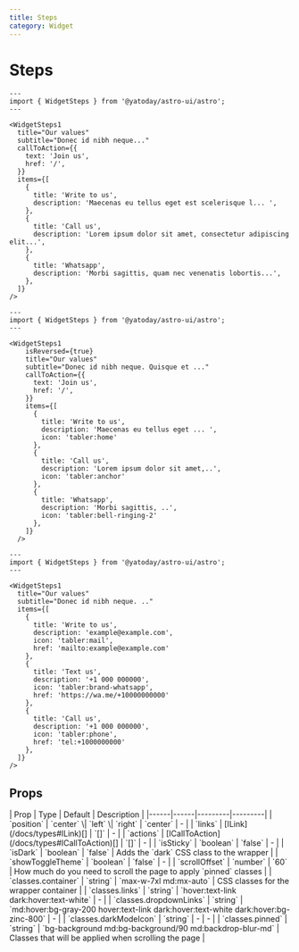 ```yaml
---
title: Steps
category: Widget
---
```




# Steps

<Demo title="Default" class="bg-background">
  <WidgetSteps1
    title="Our values"
    subtitle="Donec id nibh neque. Quisque et fermentum tortor. Fusce vitae dolor a mauris dignissim commodo. Ut eleifend luctus condimentum."
    callToAction={{
      text: 'Join us',
      href: '/',
    }}
    items={[
      {
        title: 'Write to us',
        description: 'Maecenas eu tellus eget est scelerisque lacinia et a diam. Aliquam velit lorem, vehicula id fermentum et, rhoncus et purus. ',
      },
      {
        title: 'Call us',
        description: 'Lorem ipsum dolor sit amet, consectetur adipiscing elit. Morbi sagittis, quam nec venenatis lobortis, mi risus tempus nulla.',
      },
      {
        title: 'Whatsapp',
        description: 'Morbi sagittis, quam nec venenatis lobortis, mi risus tempus nulla, sed porttitor est nibh at nulla.',
      },
    ]}
  />
</Demo>

```astro
---
import { WidgetSteps } from '@yatoday/astro-ui/astro';
---

<WidgetSteps1
  title="Our values"
  subtitle="Donec id nibh neque..."
  callToAction={{
    text: 'Join us',
    href: '/',
  }}
  items={[
    {
      title: 'Write to us',
      description: 'Maecenas eu tellus eget est scelerisque l... ',
    },
    {
      title: 'Call us',
      description: 'Lorem ipsum dolor sit amet, consectetur adipiscing elit...',
    },
    {
      title: 'Whatsapp',
      description: 'Morbi sagittis, quam nec venenatis lobortis...',
    },
  ]}
/>
```

<Demo title="Reversed & Icons" class="bg-background">
  <WidgetSteps1
    isReversed={true}
    title="Our values"
    subtitle="Donec id nibh neque. Quisque et fermentum tortor. Fusce vitae dolor a mauris dignissim commodo. Ut eleifend luctus condimentum."
    callToAction={{
      text: 'Join us',
      href: '/',
    }}
    items={[
      {
        title: 'Write to us',
        description: 'Maecenas eu tellus eget est scelerisque lacinia et a diam. Aliquam velit lorem, vehicula id fermentum et, rhoncus et purus. ',
        icon: 'tabler:home'
      },
      {
        title: 'Call us',
        description: 'Lorem ipsum dolor sit amet, consectetur adipiscing elit. Morbi sagittis, quam nec venenatis lobortis, mi risus tempus nulla.',
        icon: 'tabler:anchor'
      },
      {
        title: 'Whatsapp',
        description: 'Morbi sagittis, quam nec venenatis lobortis, mi risus tempus nulla, sed porttitor est nibh at nulla.',
        icon: 'tabler:bell-ringing-2'
      },
    ]}
  />
</Demo>

```astro
---
import { WidgetSteps } from '@yatoday/astro-ui/astro';
---

<WidgetSteps1
    isReversed={true}
    title="Our values"
    subtitle="Donec id nibh neque. Quisque et ..."
    callToAction={{
      text: 'Join us',
      href: '/',
    }}
    items={[
      {
        title: 'Write to us',
        description: 'Maecenas eu tellus eget ... ',
        icon: 'tabler:home'
      },
      {
        title: 'Call us',
        description: 'Lorem ipsum dolor sit amet,..',
        icon: 'tabler:anchor'
      },
      {
        title: 'Whatsapp',
        description: 'Morbi sagittis, ..',
        icon: 'tabler:bell-ringing-2'
      },
    ]}
  />
```


<Demo title="Links" class="bg-background">
  <WidgetSteps1
    title="Our values"
    subtitle="Donec id nibh neque. Quisque et fermentum tortor. Fusce vitae dolor a mauris dignissim commodo. Ut eleifend luctus condimentum."
    items={[
      {
        title: 'Write to us',
        description: 'example@example.com',
        icon: 'tabler:mail',
        href: 'mailto:example@example.com'
      },
      {
        title: 'Text us',
        description: '+1 000 000000',
        icon: 'tabler:brand-whatsapp',
        href: 'https://wa.me/+10000000000'
      },
      {
        title: 'Call us',
        description: '+1 000 000000',
        icon: 'tabler:phone',
        href: 'tel:+1000000000'
      },
    ]}
  />
</Demo>

```astro
---
import { WidgetSteps } from '@yatoday/astro-ui/astro';
---

<WidgetSteps1
  title="Our values"
  subtitle="Donec id nibh neque. .."
  items={[
    {
      title: 'Write to us',
      description: 'example@example.com',
      icon: 'tabler:mail',
      href: 'mailto:example@example.com'
    },
    {
      title: 'Text us',
      description: '+1 000 000000',
      icon: 'tabler:brand-whatsapp',
      href: 'https://wa.me/+10000000000'
    },
    {
      title: 'Call us',
      description: '+1 000 000000',
      icon: 'tabler:phone',
      href: 'tel:+1000000000'
    },
  ]}
/>
```

## Props

<div className="overflow-x-auto">
  <div className="min-w-xl">
    | Prop | Type | Default | Description |
    |------|------|---------|---------|
    | `position` | `center` \| `left` \| `right` | `center` | - |
    | `links` | [ILink](/docs/types#ILink)[] | `[]` | - |
    | `actions` | [ICallToAction](/docs/types#ICallToAction)[] | `[]` | - |
    | `isSticky` | `boolean` | `false` | - |
    | `isDark` | `boolean` | `false` | Adds the `dark` CSS class to the wrapper |
    | `showToggleTheme` | `boolean` | `false` | - |
    | `scrollOffset` | `number` | `60` | How much do you need to scroll the page to apply `pinned` classes |
    | `classes.container` | `string` | `max-w-7xl md:mx-auto` | CSS classes for the wrapper container |
    | `classes.links` | `string` | `hover:text-link dark:hover:text-white` | - |
    | `classes.dropdownLinks` | `string` | `md:hover:bg-gray-200 hover:text-link dark:hover:text-white dark:hover:bg-zinc-800` | - |
    | `classes.darkModeIcon` | `string` | - | - |
    | `classes.pinned` | `string` | `bg-background md:bg-background/90 md:backdrop-blur-md` | Classes that will be applied when scrolling the page |
  </div>
</div>

